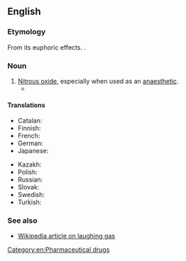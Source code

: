 {{also|laughing-gas}}
==English==

===Etymology===
From its euphoric effects. {{coin|en|Humphry Davy|nat=British|occ=chemist|in=1799}}.

===Noun===
{{en-noun|-}}

# [[nitrous oxide|Nitrous oxide]], especially when used as an [[anaesthetic]].
#* {{quote-book|1=en|year=1913|author=Sir Arthur Conan Doyle|authorlink=Arthur Conan Doyle|title=The Poison Belt|url=http://www.gutenberg.org/files/126/126-h/126-h.htm|passage="You know how matters stand, dear," said he. "I have explained it also to our friends here. You're not afraid are you?" "It won't be painful, George?" "No more than '''laughing-gas''' at the dentist's."}}

====Translations====
{{trans-top|common name for nitrous oxide}}
* Catalan: {{t|ca|gas del riure|m}}
* Finnish: {{t+|fi|ilokaasu}}
* French: {{t+|fr|gaz hilarant|m}}
* German: {{t+|de|Lachgas|n}}
* Japanese: {{t|ja|笑気|tr=shōki|sc=Jpan}}
{{trans-mid}}
* Kazakh: {{t|kk|шаттандырғыш газ|sc=Cyrl}}
* Polish: {{t|pl|gaz rozweselający|m}}
* Russian: {{t|ru|веселя́щий га́з|m}}
* Slovak: {{t|sk|rajský plyn}}
* Swedish: {{t+|sv|lustgas|c}}
* Turkish: {{t|tr|gülme gazı}}
{{trans-bottom}}

===See also===
* [[w:laughing gas|Wikipedia article on laughing gas]]

[[Category:en:Pharmaceutical drugs]]